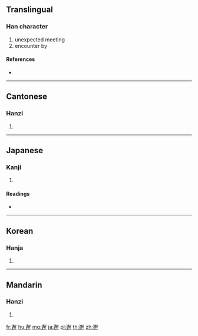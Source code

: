 {{character info/new}}
==Translingual==

===Han character===
{{Han char|rn=162|rad=辵|as=13|sn=17|four=37304|canj=YNBQ}}

# unexpected meeting
# encounter by

====References====
* {{Han ref|kx=1266.210|dkj=39173|dj=1764.100|hdz=63890.110|uh=9082|ud=36994|bh=C1DB|bd=49627}}

----

==Cantonese==

===Hanzi===
{{yue-hanzi|jyut=|y=haai6}}

# {{defn|lang=yue|sort=辵13}}

----

==Japanese==

===Kanji===
{{ja-kanji|grade=|rs=辵13}}

# {{defn|lang=ja|sort=辵13}}

====Readings====
* {{ja-readings|on=[[かい]] (kai)|kun=[[あう]] (au)|nanori=}}

----

==Korean==

===Hanja===
{{ko-hanja|hangeul=해|eumhun=|rv=hae|mr=hae|y=hay}}

# {{defn|lang=ko|sort=辵13}}

----

==Mandarin==

===Hanzi===
{{cmn-hanzi|pin=[[xiè]] ([[xie4]])|wg=hsieh<sup>4</sup>}}

# {{defn|lang=cmn|sort=辵13}}

[[fr:邂]]
[[hu:邂]]
[[mg:邂]]
[[ja:邂]]
[[pl:邂]]
[[th:邂]]
[[zh:邂]]